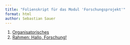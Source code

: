 ```yaml
---
title: "Folienskript für das Modul 'Forschungsprojekt'"
format: html
author: Sebastian Sauer
---
```



1. [Organisatorisches](https://sebastiansauer.github.io/fopra-slides/Fopro-Thema01.html#/title-slide)
2. [Rahmen: Hallo, Forschung!]()
